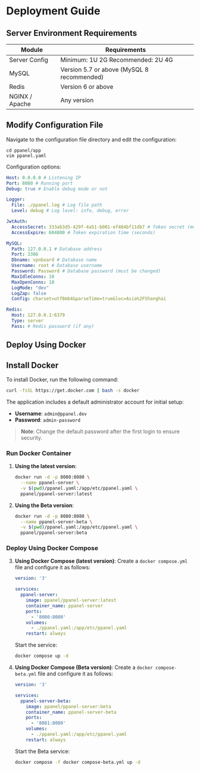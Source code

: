 # Deployment Guide

## Server Environment Requirements

| Module          | Requirements                |
| --------------- | --------------------------- |
| Server Config   | Minimum: 1U 2G  Recommended: 2U 4G |
| MySQL           | Version 5.7 or above (MySQL 8 recommended) |
| Redis           | Version 6 or above          |
| NGINX / Apache  | Any version                 |

## Modify Configuration File

Navigate to the configuration file directory and edit the configuration:

```shell
cd ppanel/app
vim ppanel.yaml
```

Configuration options:

```yaml
Host: 0.0.0.0 # Listening IP
Port: 8080 # Running port
Debug: true # Enable debug mode or not

Logger:
  File: ./ppanel.log # Log file path
  Level: debug # Log level: info, debug, error

JwtAuth:
  AccessSecret: 333ab3d5-429f-4a51-b001-ef484bf11db7 # Token secret (must be changed)
  AccessExpire: 604800 # Token expiration time (seconds)

MySQL:
  Path: 127.0.0.1 # Database address
  Port: 3306
  Dbname: vpnboard # Database name
  Username: root # Database username
  Password: Password # Database password (must be changed)
  MaxIdleConns: 10
  MaxOpenConns: 10
  LogMode: "dev"
  LogZap: false
  Config: charset=utf8mb4&parseTime=true&loc=Asia%2FShanghai

Redis:
  Host: 127.0.0.1:6379
  Type: server
  Pass: # Redis password (if any)
```

## Deploy Using Docker

## Install Docker

To install Docker, run the following command:

```sh
curl -fsSL https://get.docker.com | bash -s docker
```

The application includes a default administrator account for initial setup:

- **Username**: `admin@ppanel.dev`
- **Password**: `admin-password`

> **Note**: Change the default password after the first login to ensure security.

### Run Docker Container

1. **Using the latest version**:

   ```sh
   docker run -d -p 8080:8080 \
     --name ppanel-server \
     -v $(pwd)/ppanel.yaml:/app/etc/ppanel.yaml \
     ppanel/ppanel-server:latest
   ```

2. **Using the Beta version**:

   ```sh
   docker run -d -p 8080:8080 \
     --name ppanel-server-beta \
     -v $(pwd)/ppanel.yaml:/app/etc/ppanel.yaml \
     ppanel/ppanel-server:beta
   ```

### Deploy Using Docker Compose

3. **Using Docker Compose (latest version)**:
   Create a `docker compose.yml` file and configure it as follows:

   ```yaml
   version: '3'

   services:
     ppanel-server:
       image: ppanel/ppanel-server:latest
       container_name: ppanel-server
       ports:
         - '8080:8080'
       volumes:
         - ./ppanel.yaml:/app/etc/ppanel.yaml
       restart: always
   ```

   Start the service:

   ```sh
   docker compose up -d
   ```

4. **Using Docker Compose (Beta version)**:
   Create a `docker compose-beta.yml` file and configure it as follows:

   ```yaml
   version: '3'

   services:
     ppanel-server-beta:
       image: ppanel/ppanel-server:beta
       container_name: ppanel-server-beta
       ports:
         - '8081:8080'
       volumes:
         - ./ppanel.yaml:/app/etc/ppanel.yaml
       restart: always
   ```

   Start the Beta service:

   ```sh
   docker compose -f docker compose-beta.yml up -d
   ```